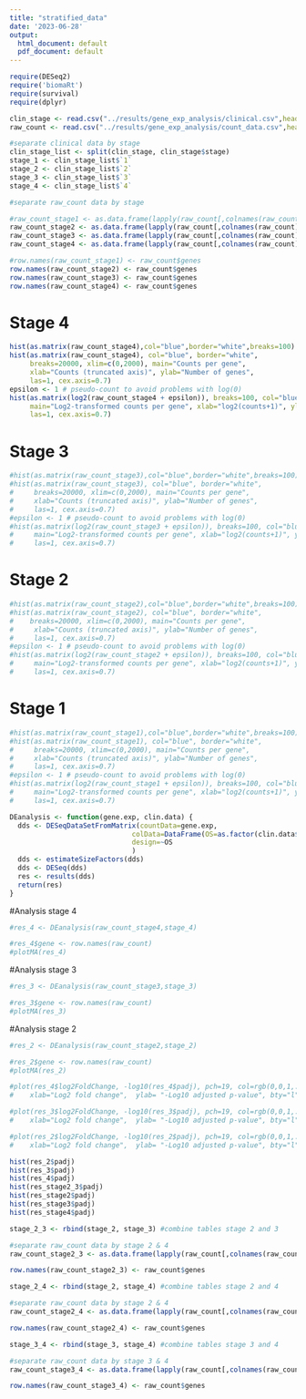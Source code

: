 ```yaml
---
title: "stratified_data"
date: '2023-06-28'
output:
  html_document: default
  pdf_document: default
---
```

```r
require(DESeq2)
require('biomaRt')
require(survival)
require(dplyr)
```

```r
clin_stage <- read.csv("../results/gene_exp_analysis/clinical.csv",header=TRUE,sep="\t")
raw_count <- read.csv("../results/gene_exp_analysis/count_data.csv",header=TRUE,sep = "\t")
```


```r
#separate clinical data by stage
clin_stage_list <- split(clin_stage, clin_stage$stage)
stage_1 <- clin_stage_list$`1`
stage_2 <- clin_stage_list$`2`
stage_3 <- clin_stage_list$`3`
stage_4 <- clin_stage_list$`4`

#separate raw_count data by stage

#raw_count_stage1 <- as.data.frame(lapply(raw_count[,colnames(raw_count) %in% stage_1$sample], as.integer))
raw_count_stage2 <- as.data.frame(lapply(raw_count[,colnames(raw_count) %in% stage_2$sample], as.integer)) 
raw_count_stage3 <- as.data.frame(lapply(raw_count[,colnames(raw_count) %in% stage_3$sample], as.integer)) 
raw_count_stage4 <- as.data.frame(lapply(raw_count[,colnames(raw_count) %in% stage_4$sample], as.integer)) 

#row.names(raw_count_stage1) <- raw_count$genes
row.names(raw_count_stage2) <- raw_count$genes
row.names(raw_count_stage3) <- raw_count$genes
row.names(raw_count_stage4) <- raw_count$genes
```

# Stage 4
```r
hist(as.matrix(raw_count_stage4),col="blue",border="white",breaks=100)
hist(as.matrix(raw_count_stage4), col="blue", border="white",
     breaks=20000, xlim=c(0,2000), main="Counts per gene",
     xlab="Counts (truncated axis)", ylab="Number of genes", 
     las=1, cex.axis=0.7)
epsilon <- 1 # pseudo-count to avoid problems with log(0)
hist(as.matrix(log2(raw_count_stage4 + epsilon)), breaks=100, col="blue", border="white",
     main="Log2-transformed counts per gene", xlab="log2(counts+1)", ylab="Number of genes", 
     las=1, cex.axis=0.7)
```

# Stage 3
```r
#hist(as.matrix(raw_count_stage3),col="blue",border="white",breaks=100)
#hist(as.matrix(raw_count_stage3), col="blue", border="white",
#     breaks=20000, xlim=c(0,2000), main="Counts per gene",
#     xlab="Counts (truncated axis)", ylab="Number of genes", 
#     las=1, cex.axis=0.7)
#epsilon <- 1 # pseudo-count to avoid problems with log(0)
#hist(as.matrix(log2(raw_count_stage3 + epsilon)), breaks=100, col="blue", border="white",
#     main="Log2-transformed counts per gene", xlab="log2(counts+1)", ylab="Number of genes", 
#     las=1, cex.axis=0.7)
```

# Stage 2
```r
#hist(as.matrix(raw_count_stage2),col="blue",border="white",breaks=100)
#hist(as.matrix(raw_count_stage2), col="blue", border="white",
#    breaks=20000, xlim=c(0,2000), main="Counts per gene",
#     xlab="Counts (truncated axis)", ylab="Number of genes", 
#     las=1, cex.axis=0.7)
#epsilon <- 1 # pseudo-count to avoid problems with log(0)
#hist(as.matrix(log2(raw_count_stage2 + epsilon)), breaks=100, col="blue", border="white",
#     main="Log2-transformed counts per gene", xlab="log2(counts+1)", ylab="Number of genes", 
#     las=1, cex.axis=0.7)
```

# Stage 1
```r
#hist(as.matrix(raw_count_stage1),col="blue",border="white",breaks=100)
#hist(as.matrix(raw_count_stage1), col="blue", border="white",
#     breaks=20000, xlim=c(0,2000), main="Counts per gene",
#     xlab="Counts (truncated axis)", ylab="Number of genes", 
#     las=1, cex.axis=0.7)
#epsilon <- 1 # pseudo-count to avoid problems with log(0)
#hist(as.matrix(log2(raw_count_stage1 + epsilon)), breaks=100, col="blue", border="white",
#     main="Log2-transformed counts per gene", xlab="log2(counts+1)", ylab="Number of genes", 
#     las=1, cex.axis=0.7)
```

```r
DEanalysis <- function(gene.exp, clin.data) {
  dds <- DESeqDataSetFromMatrix(countData=gene.exp,
                              colData=DataFrame(OS=as.factor(clin.data$OS)),
                              design=~OS
                              )
  dds <- estimateSizeFactors(dds)
  dds <- DESeq(dds)
  res <- results(dds)
  return(res)
}
```

#Analysis stage 4
```r
#res_4 <- DEanalysis(raw_count_stage4,stage_4)
```
```r
#res_4$gene <- row.names(raw_count)
#plotMA(res_4)
```

#Analysis stage 3
```r
#res_3 <- DEanalysis(raw_count_stage3,stage_3)
```
```r
#res_3$gene <- row.names(raw_count)
#plotMA(res_3)
```

#Analysis stage 2
```r
#res_2 <- DEanalysis(raw_count_stage2,stage_2)
```
```r
#res_2$gene <- row.names(raw_count)
#plotMA(res_2)
```

```r
#plot(res_4$log2FoldChange, -log10(res_4$padj), pch=19, col=rgb(0,0,1,.3), xlim=c(-6,6),
#    xlab="Log2 fold change",  ylab= "-Log10 adjusted p-value", bty="l")

#plot(res_3$log2FoldChange, -log10(res_3$padj), pch=19, col=rgb(0,0,1,.3), xlim=c(-6,6),
#    xlab="Log2 fold change",  ylab= "-Log10 adjusted p-value", bty="l")

#plot(res_2$log2FoldChange, -log10(res_2$padj), pch=19, col=rgb(0,0,1,.3), xlim=c(-6,6),
#    xlab="Log2 fold change",  ylab= "-Log10 adjusted p-value", bty="l")
```
```r
hist(res_2$padj)
hist(res_3$padj)
hist(res_4$padj)
hist(res_stage2_3$padj)
hist(res_stage2$padj)
hist(res_stage3$padj)
hist(res_stage4$padj)
```

```r
stage_2_3 <- rbind(stage_2, stage_3) #combine tables stage 2 and 3

#separate raw_count data by stage 2 & 4
raw_count_stage2_3 <- as.data.frame(lapply(raw_count[,colnames(raw_count) %in% stage_2_3$sample], as.integer)) 

row.names(raw_count_stage2_3) <- raw_count$genes

```

```r
stage_2_4 <- rbind(stage_2, stage_4) #combine tables stage 2 and 4

#separate raw_count data by stage 2 & 4
raw_count_stage2_4 <- as.data.frame(lapply(raw_count[,colnames(raw_count) %in% stage_2_4$sample], as.integer)) 

row.names(raw_count_stage2_4) <- raw_count$genes
```

```r
stage_3_4 <- rbind(stage_3, stage_4) #combine tables stage 3 and 4

#separate raw_count data by stage 3 & 4
raw_count_stage3_4 <- as.data.frame(lapply(raw_count[,colnames(raw_count) %in% stage_3_4$sample], as.integer)) 

row.names(raw_count_stage3_4) <- raw_count$genes
```